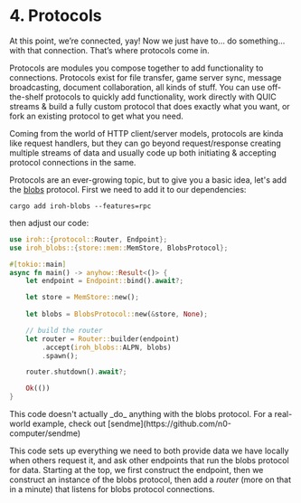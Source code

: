 
# 4. Protocols

At this point, we’re connected, yay! Now we just have to… do something… with that connection. That’s where protocols come in.

Protocols are modules you compose together to add functionality to connections. Protocols exist for file transfer, game server sync, message broadcasting, document collaboration, all kinds of stuff. You can use off-the-shelf protocols to quickly add functionality, work directly with QUIC streams & build a fully custom protocol that does exactly what you want, or fork an existing protocol to get what you need.

Coming from the world of HTTP client/server models, protocols are kinda like request handlers, but they can go beyond request/response creating multiple streams of data and usually code up both initiating & accepting protocol connections in the same.

Protocols are an ever-growing topic, but to give you a basic idea, let's add the [blobs](/proto/iroh-blobs) protocol. First we need to add it to our dependencies:

```
cargo add iroh-blobs --features=rpc
```

then adjust our code:

```rust
use iroh::{protocol::Router, Endpoint};
use iroh_blobs::{store::mem::MemStore, BlobsProtocol};

#[tokio::main]
async fn main() -> anyhow::Result<()> {
    let endpoint = Endpoint::bind().await?;

    let store = MemStore::new();
    
    let blobs = BlobsProtocol::new(&store, None);

    // build the router
    let router = Router::builder(endpoint)
        .accept(iroh_blobs::ALPN, blobs)
        .spawn();

    router.shutdown().await?;

    Ok(())
}
```

<Note>
  This code doesn't actually _do_ anything with the blobs protocol. For a real-world example, check out [sendme](https://github.com/n0-computer/sendme)
</Note>

This code sets up everything we need to both provide data we have locally when others request it, and ask other endpoints that run the blobs protocol for data. Starting at the top, we first construct the endpoint, then we construct an instance of the blobs protocol, then add a _router_ (more on that in a minute) that listens for blobs protocol connections.


<div className='flex'>
  <div className="flex flex-col items-start gap-3">
    <PageLink label="Previous" page={{ href: "/docs/tour/3-discovery", title: "Discovery" }} previous />
  </div>
  <div className="ml-auto flex flex-col items-end gap-3">
    <PageLink label="Next" page={{ href: "/docs/tour/5-routers", title: "Routers" }} />
  </div>
</div>
